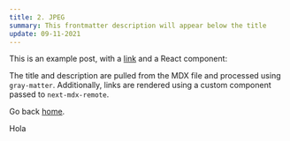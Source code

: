 ```yaml
---
title: 2. JPEG
summary: This frontmatter description will appear below the title
update: 09-11-2021
---
```


This is an example post, with a [link](https://nextjs.org) and a React component:

<TestComponent name='next-mdx-remote' />

The title and description are pulled from the MDX file and processed using `gray-matter`.
Additionally, links are rendered using a custom component passed to `next-mdx-remote`.

Go back [home](/).

Hola
